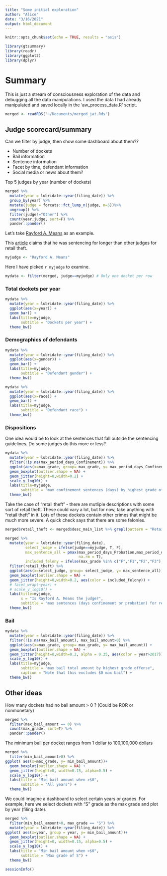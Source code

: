 ```yaml
---
title: "Some initial exploration"
author: "Alice"
date: "3/16/2021"
output: html_document
---
```


```r
knitr::opts_chunk$set(echo = TRUE, results = "asis")
```

```r
library(gtsummary)
library(readr)
library(ggplot2)
library(dplyr)
```


# Summary
This is just a stream of consciousness exploration of the data and debugging all the data manipulations.
I used the data I had already manipulated and saved locally in the 'aw_process_data.R' script.

```r
merged <- readRDS('~/Documents/merged_jat.Rds')
```

## Judge scorecard/summary
Can we filter by judge, then show some dashboard about them??

- Number of dockets
- Bail information
- Sentence information
- Facet by time, defendant information
- Social media or news about them?

Top 5 judges by year (number of dockets)
```r
merged %>% 
  mutate(year = lubridate::year(filing_date)) %>% 
  group_by(year) %>% 
  mutate(judge = forcats::fct_lump_n(judge, n=5))%>% 
  ungroup() %>% 
  filter(judge!="Other") %>% 
  count(year,judge, sort=F) %>% 
  pander::pander()
```


Let's take [Rayford A. Means](https://ballotpedia.org/Rayford_A._Means) as an example. 

This [article](https://digital.olivesoftware.com/Olive/ODN/PhiladelphiaInquirer/shared/ShowArticle.aspx?doc=PHQP%2F2019%2F10%2F27&entity=Ar01701&sk=614449E1&mode=text#) claims that he was sentencing for longer than other judges for retail theft.

```r
myjudge <- "Rayford A. Means"
```

Here I have picked `r myjudge` to examine.

```r
mydata <- filter(merged, judge==myjudge) # Only one docket per row

```

### Total dockets per year
```r
mydata %>% 
  mutate(year = lubridate::year(filing_date)) %>% 
  ggplot(aes(x=year)) + 
  geom_bar() + 
  labs(title=myjudge,
       subtitle = "Dockets per year") + 
  theme_bw()
```

### Demographics of defendants
```r
mydata %>% 
  mutate(year = lubridate::year(filing_date)) %>% 
  ggplot(aes(x=gender)) + 
  geom_bar() + 
  labs(title=myjudge,
       subtitle = "Defendant gender") + 
  theme_bw()
```

```r
mydata %>% 
  mutate(year = lubridate::year(filing_date)) %>% 
  ggplot(aes(x=race)) + 
  geom_bar() + 
  labs(title=myjudge,
       subtitle = "Defendant race") + 
  theme_bw()
```


### Dispositions
One idea would be to look at the sentences that fall outside the sentencing guidelines. Do some judges do this more or less?
```r
mydata %>% 
  mutate(year = lubridate::year(filing_date)) %>% 
  filter(!is.na(max_period_days_Confinement)) %>% 
  ggplot(aes(x=max_grade, group= max_grade, y= max_period_days_Confinement)) + 
  geom_boxplot(outlier.shape = NA) +
  geom_jitter(height=0,width=0.2) + 
  scale_y_log10() + 
  labs(title=myjudge,
       subtitle = "max confinement sentences (days) by highest grade offense") + 
  theme_bw()
```

Take the case of "retail theft" - there are mutliple descriptions with some sort of retail theft. These could vary a lot, but for now, take anything with "retail theft" in it. Lots of these dockets contain other crimes that might be much more severe. A quick check says that there are some felonies.

```r
merged$retail_theft <- merged$desc_main_list %>% grepl(pattern = "Retail Theft|Retail theft|retail theft",unlist(.))
```

```r
merged %>% 
  mutate(year = lubridate::year(filing_date),
         select_judge = ifelse(judge==myjudge, T, F),
         max_sentence_all = pmax(max_period_days_Probation,max_period_days_Confinement,
                                 na.rm = T),
         included_felony = ifelse(max_grade %in% c("F","F1","F2","F3"), T, F)) %>% 
  filter(retail_theft) %>% 
  ggplot(aes(x=select_judge, group= select_judge, y= max_sentence_all)) + 
  geom_boxplot(outlier.shape = NA) +
  geom_jitter(height=0,width=0.2, aes(color = included_felony)) + 
  # facet_wrap(~year) + 
  # scale_y_log10() + 
  labs(title=myjudge,
       x = "Is Rayford A. Means the judge?",
       subtitle = "max sentences (days confinement or probation) for retail theft") + 
  theme_bw()
```

### Bail

```r
mydata %>% 
  mutate(year = lubridate::year(filing_date)) %>% 
  filter(!is.na(max_bail_amount), max_bail_amount>0) %>% 
  ggplot(aes(x=max_grade, group= max_grade, y= max_bail_amount)) + 
  geom_boxplot(outlier.shape = NA) +
  geom_jitter(height=0,width=0.2, alpha = 0.25, aes(color = year>2017)) + 
  scale_y_log10() +
  labs(title=myjudge,
       subtitle = "max bail total amount by highest grade offense",
       caption = "Note that this excludes $0 max bail") + 
  theme_bw()
```

## Other ideas

How many dockets had no bail amount > 0 ? (Could be ROR or nonmonetary)

```r
merged %>% 
  filter(max_bail_amount == 0) %>% 
  count(max_grade, sort=T) %>% 
  pander::pander()
```


The minimum bail per docket ranges from 1 dollar to 100,100,000 dollars

```r
merged %>% 
  filter(min_bail_amount>0) %>% 
ggplot( aes(x=max_grade, y= min_bail_amount))+
  geom_boxplot(outlier.shape = NA) +
  geom_jitter(height=0, width=0.15, alpha=0.5) +
  scale_y_log10() +
  labs(title = "Min bail amount when >$0",
       subtitle = "All years") + 
  theme_bw()

```

We could imagine a dashboard to select certain years or grades. For example, here we select dockets with "S" grade as the max grade and plot by year (filing date).
```r
merged %>% 
  filter(min_bail_amount>0, max_grade == "S") %>% 
  mutate(year = lubridate::year(filing_date)) %>% 
ggplot( aes(x=year, group = year, y= min_bail_amount))+
  geom_boxplot(outlier.shape = NA) +
  geom_jitter(height=0, width=0.15, alpha=0.5) +
  scale_y_log10() +
  labs(title = "Min bail amount when >$0",
       subtitle = "Max grade of S") + 
  theme_bw()

```

```r
sessionInfo()
```

